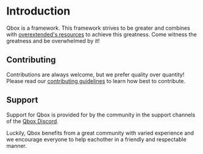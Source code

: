 # Introduction

Qbox is a framework. This framework strives to be greater and combines with [overextended's resources](https://github.com/overextended) to achieve this greatness. Come witness the greatness and be overwhelmed by it!


## Contributing

Contributions are always welcome, but we prefer quality over quantity! Please read our [contributing guidelines](https://qbox-project.github.io/contributors) to learn how best to contribute.


## Support

Support for Qbox is provided for by the community in the support channels of the [Qbox Discord](https://discord.gg/qbox).

Luckily, Qbox benefits from a great community with varied experience and we encourage everyone to help eachother in a friendly and respectable manner.